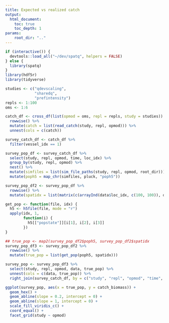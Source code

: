 ```yaml
---
title: Expected vs realized catch
output:
  html_document:
    toc: true
    toc_depth: 1
params:
    root_dir: ".."
---
```


```r
if (interactive()) {
  devtools::load_all("~/dev/spatq", helpers = FALSE)
} else {
  library(spatq)
}
library(hdf5r)
library(tidyverse)
```

```r
studies <- c("qdevscaling",
             "sharedq",
             "prefintensity")
repls <- 1:100
oms <- 1:6
```

```r
catch_df <- cross_df(list(opmod = oms, repl = repls, study = studies)) %>%
  rowwise() %>%
  mutate(catch = list(read_catch(study, repl, opmod))) %>%
  unnest(cols = c(catch))
```

```r
survey_catch_df <- catch_df %>%
  filter(vessel_idx == 1)
```

```r
survey_pop_df <- survey_catch_df %>%
  select(study, repl, opmod, time, loc_idx) %>%
  group_by(study, repl, opmod) %>%
  nest() %>%
  mutate(simfiles = list(sim_file_paths(study, repl, opmod, root_dir))) %>%
  mutate(poph5 = map_chr(simfiles, pluck, "poph5"))

survey_pop_df2 <- survey_pop_df %>%
  rowwise() %>%
  mutate(spatidx = list(matrix(c(arrayInd(data$loc_idx, c(100, 100)), data$time), ncol = 3)))
```

```r
get_pop <- function(file, idx) {
  h5 <- h5file(file, mode = "r")
  apply(idx, 1,
        function(i) {
          h5[["popstate"]][i[1], i[2], i[3]]
        })
}
```

```r
## true_pop <- map2(survey_pop_df2$poph5, survey_pop_df2$spatidx  
survey_pop_df3 <- survey_pop_df2 %>%
  rowwise() %>%
  mutate(true_pop = list(get_pop(poph5, spatidx)))
```

```r
survey_pop <- survey_pop_df3 %>%
  select(study, repl, opmod, data, true_pop) %>%
  unnest(cols = c(data, true_pop)) %>%
  right_join(survey_catch_df, by = c("study", "repl", "opmod", "time", "loc_idx"))
```

```r
ggplot(survey_pop, aes(x = true_pop, y = catch_biomass)) +
  geom_hex() +
  geom_abline(slope = 0.2, intercept = 0) +
  geom_abline(slope = 1, intercept = 0) +
  scale_fill_viridis_c() +
  coord_equal() +
  facet_grid(study ~ opmod)
```
